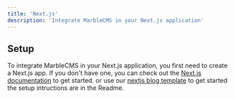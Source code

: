 ```yaml
---
title: 'Next.js'
description: 'Integrate MarbleCMS in your Next.js application'
---
```



## Setup

To integrate MarbleCMS in your Next.js application, you first need to create a Next.js app. If you don't have one, you can check out the [Next.js documentation](https://nextjs.org/docs/getting-started) to get started. or use our [nextjs blog template](https://github.com/taqh/nextjs-example) to get started the setup intructions are in the Readme.


